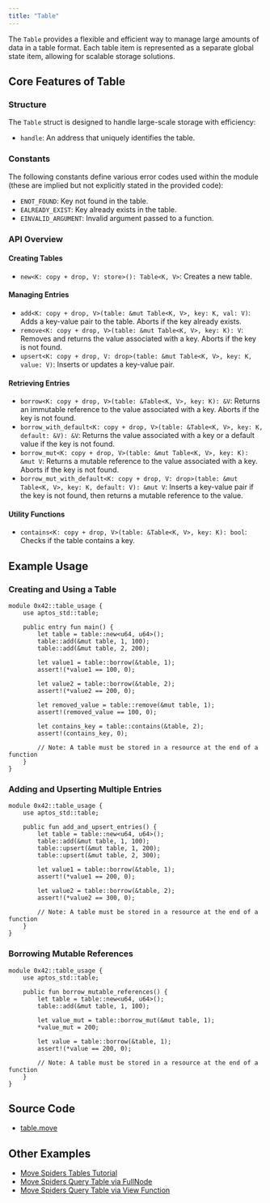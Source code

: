 ```yaml
---
title: "Table"
---
```


The `Table` provides a flexible and efficient way to manage large amounts of data in a table format. Each table item is represented as a separate global state item, allowing for scalable storage solutions.

## Core Features of Table

### Structure

The `Table` struct is designed to handle large-scale storage with efficiency:

- `handle`: An address that uniquely identifies the table.

### Constants

The following constants define various error codes used within the module (these are implied but not explicitly stated in the provided code):

- `ENOT_FOUND`: Key not found in the table.
- `EALREADY_EXIST`: Key already exists in the table.
- `EINVALID_ARGUMENT`: Invalid argument passed to a function.

### API Overview

#### Creating Tables

- `new<K: copy + drop, V: store>(): Table<K, V>`: Creates a new table.

#### Managing Entries

- `add<K: copy + drop, V>(table: &mut Table<K, V>, key: K, val: V)`: Adds a key-value pair to the table. Aborts if the key already exists.
- `remove<K: copy + drop, V>(table: &mut Table<K, V>, key: K): V`: Removes and returns the value associated with a key. Aborts if the key is not found.
- `upsert<K: copy + drop, V: drop>(table: &mut Table<K, V>, key: K, value: V)`: Inserts or updates a key-value pair.

#### Retrieving Entries

- `borrow<K: copy + drop, V>(table: &Table<K, V>, key: K): &V`: Returns an immutable reference to the value associated with a key. Aborts if the key is not found.
- `borrow_with_default<K: copy + drop, V>(table: &Table<K, V>, key: K, default: &V): &V`: Returns the value associated with a key or a default value if the key is not found.
- `borrow_mut<K: copy + drop, V>(table: &mut Table<K, V>, key: K): &mut V`: Returns a mutable reference to the value associated with a key. Aborts if the key is not found.
- `borrow_mut_with_default<K: copy + drop, V: drop>(table: &mut Table<K, V>, key: K, default: V): &mut V`: Inserts a key-value pair if the key is not found, then returns a mutable reference to the value.

#### Utility Functions

- `contains<K: copy + drop, V>(table: &Table<K, V>, key: K): bool`: Checks if the table contains a key.

## Example Usage

### Creating and Using a Table

```move filename="table.move"
module 0x42::table_usage {
    use aptos_std::table;

    public entry fun main() {
        let table = table::new<u64, u64>();
        table::add(&mut table, 1, 100);
        table::add(&mut table, 2, 200);

        let value1 = table::borrow(&table, 1);
        assert!(*value1 == 100, 0);

        let value2 = table::borrow(&table, 2);
        assert!(*value2 == 200, 0);

        let removed_value = table::remove(&mut table, 1);
        assert!(removed_value == 100, 0);

        let contains_key = table::contains(&table, 2);
        assert!(contains_key, 0);

        // Note: A table must be stored in a resource at the end of a function
    }
}
```

### Adding and Upserting Multiple Entries

```move filename="table.move"
module 0x42::table_usage {
    use aptos_std::table;

    public fun add_and_upsert_entries() {
        let table = table::new<u64, u64>();
        table::add(&mut table, 1, 100);
        table::upsert(&mut table, 1, 200);
        table::upsert(&mut table, 2, 300);

        let value1 = table::borrow(&table, 1);
        assert!(*value1 == 200, 0);

        let value2 = table::borrow(&table, 2);
        assert!(*value2 == 300, 0);

        // Note: A table must be stored in a resource at the end of a function
    }
}
```

### Borrowing Mutable References

```move filename="table.move"
module 0x42::table_usage {
    use aptos_std::table;

    public fun borrow_mutable_references() {
        let table = table::new<u64, u64>();
        table::add(&mut table, 1, 100);

        let value_mut = table::borrow_mut(&mut table, 1);
        *value_mut = 200;

        let value = table::borrow(&table, 1);
        assert!(*value == 200, 0);

        // Note: A table must be stored in a resource at the end of a function
    }
}
```

## Source Code

- [table.move](https://github.com/libra2org/libra2-core/blob/main/aptos-move/framework/aptos-stdlib/sources/table.move)

## Other Examples

- [Move Spiders Tables Tutorial](https://movespiders.com/courses/modules/datastructures/lessonId/4)
- [Move Spiders Query Table via FullNode](https://movespiders.com/courses/modules/datastructures/lessonId/9)
- [Move Spiders Query Table via View Function](https://movespiders.com/courses/modules/datastructures/lessonId/10)
